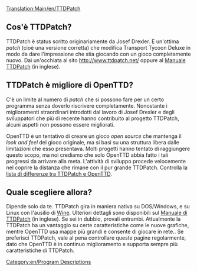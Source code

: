 [[Translation:Main/en/TTDPatch]]

==Cos'è TTDPatch?==
TTDPatch è status scritto originariamente da Josef Drexler. È un'ottima ''patch'' (cioè una versione corretta) che modifica Transport Tycoon Deluxe in modo da dare l'impressione che stia giocando con un gioco completamente nuovo. Dai un'occhiata al sito http://www.ttdpatch.net/  oppure al  [http://wiki.ttdpatch.net/tiki-index.php Manuale TTDPatch] (in inglese).
 
==TTDPatch è migliore di OpenTTD?==
C'è un limite al numero di ''patch'' che si possono fare per un certo programma senza doverlo riscrivere completamente. Nonostante i miglioramenti straordinari introdotti dal lavoro di Josef Drexler e degli sviluppatori che più di recente hanno contribuito al progetto TTDPatch, alcuni aspetti non possono essere migliorati.

OpenTTD è un tentativo di creare un gioco ''open source'' che mantenga il ''look and feel'' del gioco originale, ma si basi su una struttura libera dalle limitazioni che esso presentava. Molti progetti hanno tentato di raggiungere questo scopo, ma noi crediamo che solo OpenTTD abbia fatto i tali progressi da arrivare alla meta. L'attività di sviluppo procede velocemente nel coprire la distanza che rimane con il pur grande TTDPatch. Controlla la [[Main/en/Comparison of OpenTTD and TTDPatch features|lista di differenze tra TTDPatch e OpenTTD]].

==Quale scegliere allora?==
Dipende solo da te. TTDPatch gira in maniera nativa su DOS/Windows, e su Linux con l'ausilio di [http://it.wikipedia.org/wiki/Wine Wine]. Ulteriori dettagli sono disponibili sul [http://wiki.ttdpatch.net/tiki-index.php?page=TTDonLinux Manuale di TTDPatch] (in inglese). Se sei in dubbio, provali entrambi. Attualmente la TTDPatch ha un vantaggio su certe caratteristiche come le nuove grafiche, mentre OpenTTD usa mappe più grandi e consente di giocare in rete.. Se preferisci TTDPatch, vale al pena controllare queste pagine regolarmente, dato che OpenTTD è in continuo miglioramento e supporta sempre più caratteristiche di TTDPatch.

[[Category:en/Program Descriptions]]